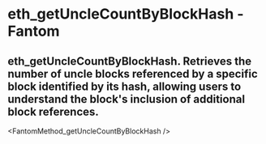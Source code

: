 # eth_getUncleCountByBlockHash - Fantom

## eth_getUncleCountByBlockHash. Retrieves the number of uncle blocks referenced by a specific block identified by its hash, allowing users to understand the block's inclusion of additional block references.


<FantomMethod_getUncleCountByBlockHash />
